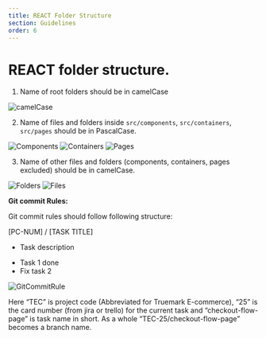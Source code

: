 ```yaml
---
title: REACT Folder Structure
section: Guidelines
order: 6
---
```


# REACT folder structure.

1. Name of root folders should be in camelCase

![camelCase](../../src/images/react-folder-structure/camelcase.png 'camelCase')
    
2. Name of files and folders inside `src/components`, `src/containers`, `src/pages` should be in PascalCase.

![Components](../../src/images/react-folder-structure/components.png 'Components')
![Containers](../../src/images/react-folder-structure/containers.png 'Containers')
![Pages](../../src/images/react-folder-structure/pages.png 'Pages')

3. Name of other files and folders (components, containers, pages excluded) should be in camelCase.

![Folders](../../src/images/react-folder-structure/camelcase-folders.png 'Pages')
![Files](../../src/images/react-folder-structure/camelcase-files.png 'Files')
    
**Git commit Rules:**

Git commit rules should follow following structure:

[PC-NUM] / [TASK TITLE]
* Task description
- Task 1 done
- Fix task 2

![GitCommitRule](../../src/images/react-folder-structure/git-commit-rule.png 'Git Commit Rule')

Here “TEC” is project code (Abbreviated for Truemark E-commerce), “25” is the card number (from jira or trello) for the current task and “checkout-flow-page” is task name in short.
As a whole “TEC-25/checkout-flow-page” becomes a branch name.